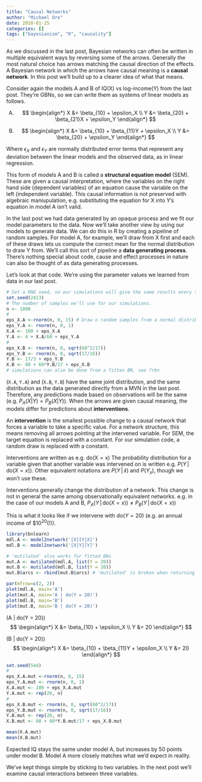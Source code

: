 ```yaml
---
title: "Causal Networks"
author: "Michael Ore"
date: 2018-01-25
categories: []
tags: ["bayesianism", "R", "causality"]
---
```


As we discussed in the last post, Bayesian networks can often be written in multiple equivalent ways by reversing some of the arrows. Generally the most natural choice has arrows matching the causal direction of the effects. A Bayesian network in which the arrows have causal meaning is a **causal network**. In this post we'll build up to a clearer idea of what that means.

Consider again the models A and B of IQ(X) vs log-income(Y) from the last post. They're GBNs, so we can write them as systems of linear models as follows.

(A)
$$
\begin{align*}
X &= \beta_{10} + \epsilon_X \\
Y &= \beta_{20} + \beta_{21}X + \epsilon_Y
\end{align*}
$$

(B)
$$
\begin{align*}
X &= \beta_{10} + \beta_{11}Y + \epsilon_X \\
Y &= \beta_{20} + \epsilon_Y
\end{align*}
$$

Where $\epsilon_X$ and $\epsilon_Y$ are normally distributed error terms that represent any deviation between the linear models and the observed data, as in linear regression.

This form of models A and B is called a **structural equation model** (SEM). These are given a causal interpretation, where the variables on the right hand side (dependent variables) of an equation cause the variable on the left (independent variable). This causal information is not preserved with algebraic maniupulation, e.g. substituting the equation for X into Y's equation in model A isn't valid.

In the last post we had data generated by an opaque process and we fit our model parameters to the data. Now we'll take another view by using our models to generate data. We can do this in R by creating a pipeline of random samples. For model A, for example, we'll draw from X first and each of these draws lets us compute the correct mean for the normal distribution to draw Y from. We'll call this sort of pipeline a **data generating process**. There's nothing special about code, cause and effect processes in nature can also be thought of as data generating processes.

Let's look at that code. We're using the parameter values we learned from data in our last post.

```r
# Set a RNG seed, so our simulations will give the same results every time we run our code
set.seed(2413)
# The number of samples we'll use for our simulations.
n <- 1000
#
eps_X.A <-rnorm(n, 0, 15) # Draw n random samples from a normal distribution with mean=0, standard deviation=15
eps_Y.A <- rnorm(n, 0, 1)
X.A <- 100 + eps_X.A
Y.A <- 4 + X.A/60 + eps_Y.A
#
eps_X.B <- rnorm(n, 0, sqrt(60^2/17))
eps_Y.B <- rnorm(n, 0, sqrt(17/16))
Y.B <- 17/3 + eps_Y.B
X.B <- 80 + 60*Y.B/17 + eps_X.B
# simulations can also be done from a fitten BN, see ?rbn
```

(`X.A`, `Y.A`) and (`X.B`, `Y.B`) have the same joint distribution, and the same distribution as the data generated directly from a MVN in the last post. Therefore, any predictions made based on observations will be the same (e.g. $P_A(X|Y)=P_B(X|Y)$). When the arrows are given causal meaning, the models differ for predictions about **interventions**.

An **intervention** is the smallest possible change to a causal network that forces a variable to take a specific value. For a network structure, this means removing all arrows pointing at the intervened variable. For SEM, the target equation is replaced with a constant. For our simulation code, a random draw is replaced with a constant.

Interventions are written as e.g. $\mathrm{do(X = x)}$ The probability distribution for a variable given that another variable was intervened on is written e.g. $P(Y\,|\,\mathrm{do}(X = x))$. Other equivalent notations are $P(Y\,|\,\hat{x})$ and $P(Y_x)$, though we won't use these.

Interventions generally change the distribution of a network. This change is not in general the same among observationally equivalent networks. e.g. in the case of our models A and B, $P_A(Y\,|\,\mathrm{do}(X = x))\neq P_B(Y\,|\,\mathrm{do}(X = x))$

This is what it looks like if we intervene with $\mathrm{do}(Y = 20)$ (e.g. an annual income of $\$10^{20}$(!)).

```r
library(bnlearn)
mdl.A <- model2network('[X][Y|X]')
mdl.B <- model2network('[X|Y][Y]')

# 'mutilated' also works for fitted BNs
mut.A <- mutilated(mdl.A, list(Y = 20))
mut.B <- mutilated(mdl.B, list(Y = 20))
mut.B$arcs <- rbind(mut.B$arcs) # 'mutilated' is broken when returning one edge, need to cast edges to matrix
```

```r
par(mfrow=c(2, 2))
plot(mdl.A, main='A')
plot(mut.A, main='A | do(Y = 20)')
plot(mdl.B, main='B')
plot(mut.B, main='B | do(Y = 20)')
```

(A | do(Y = 20))
$$
\begin{align*}
X &= \beta_{10} + \epsilon_X \\
Y &= 20
\end{align*}
$$

(B | do(Y = 20))
$$
\begin{align*}
X &= \beta_{10} + \beta_{11}Y + \epsilon_X \\
Y &= 20
\end{align*}
$$

```r
set.seed(544)
#
eps_X.A.mut <-rnorm(n, 0, 15)
eps_Y.A.mut <- rnorm(n, 0, 1)
X.A.mut <- 100 + eps_X.A.mut
Y.A.mut <- rep(20, n)
#
eps_X.B.mut <- rnorm(n, 0, sqrt(60^2/17))
eps_Y.B.mut <- rnorm(n, 0, sqrt(17/16))
Y.B.mut <- rep(20, n)
X.B.mut <- 80 + 60*Y.B.mut/17 + eps_X.B.mut
```

```r
mean(X.A.mut)
mean(X.B.mut)
```

Expected IQ stays the same under model A, but increases by 50 points under model B. Model A more closely matches what we'd expect in reality.

We've kept things simple by sticking to two variables. In the next post we'll examine causal interactions between three variables.
